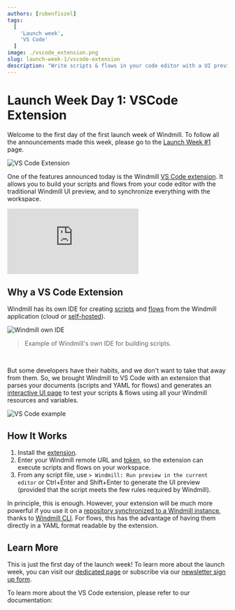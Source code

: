 ```yaml
---
authors: [rubenfiszel]
tags:
  [
    'Launch week',
    'VS Code'
  ]
image: ./vscode_extension.png
slug: launch-week-1/vscode-extension
description: "Write scripts & flows in your code editor with a UI preview."
---
```



# Launch Week Day 1: VSCode Extension

Welcome to the first day of the first launch week of Windmill. To follow all the announcements made this week, please go to the [Launch Week #1](../2023-11-15-launch-week-1/index.mdx) page.

![VS Code Extension](./vscode_extension.png "VS Code Extension")

One of the features announced today is the Windmill [VS Code extension](https://marketplace.visualstudio.com/items?itemName=windmill-labs.windmill). It allows you to build your scripts and flows from your code editor with the traditional Windmill UI preview, and to synchronize everything with the workspace.

<iframe
	style={{ aspectRatio: '16/9' }}
	src="https://www.youtube.com/embed/aSOF6AzyDr8?vq=hd1080"
	title="YouTube video player"
	frameBorder="0"
	allow="accelerometer; autoplay; clipboard-write; encrypted-media; gyroscope; picture-in-picture; web-share"
	allowFullScreen
	className="border-2 rounded-xl object-cover w-full dark:border-gray-800"
></iframe>

## Why a VS Code Extension

Windmill has its own IDE for creating [scripts](/docs/script_editor) and [flows](/docs/flows/flow_editor) from the Windmill application (cloud or [self-hosted](/docs/advanced/self_host)).

![Windmill own IDE](./script_ide.png "Windmill Own IDE")
> Example of Windmill's own IDE for building scripts.

<br/>

But some developers have their habits, and we don't want to take that away from them. So, we brought Windmill to VS Code with an extension that parses your documents (scripts and YAML for flows) and generates an [interactive UI page](/docs/core_concepts/auto_generated_uis) to test your scripts & flows using all your Windmill resources and variables.

![VS Code example](../../docs/cli_local_dev/1_vscode-extension/main.png)

## How It Works

1. Install the [extension](https://marketplace.visualstudio.com/items?itemName=windmill-labs.windmill).
2. Enter your Windmill remote URL and [token](/docs/core_concepts/webhooks#user-token), so the extension can execute scripts and flows on your workspace.
3. From any script file, use `> Windmill: Run preview in the current editor` or Ctrl+Enter and Shift+Enter to generate the UI preview (provided that the script meets the few rules required by Windmill).

In principle, this is enough. However, your extension will be much more powerful if you use it on a [repository synchronized to a Windmill instance](/docs/advanced/cli/sync), thanks to [Windmill CLI](/docs/advanced/cli). For flows, this has the advantage of having them directly in a YAML format readable by the extension.

<div class="grid grid-cols-2 gap-6 mb-4">
	<DocCard
		title="Command-Line Interface - Sync"
		description="Sync with a Windmill workspace from Windmill CLI."
		href="/docs/advanced/cli"
	/>
</div>

## Learn More

This is just the first day of the launch week! To learn more about the launch week, you can visit our [dedicated page](../2023-11-15-launch-week-1/index.mdx) or subscribe via our [newsletter sign up form](https://cdn.forms-content.sg-form.com/7c42148e-8396-11ee-ba6a-4e3b45e8beb1).

To learn more about the VS Code extension, please refer to our documentation:

<div class="grid grid-cols-2 gap-6 mb-4">
	<DocCard
		title="VS Code Extension"
		description="You can also use VS Code with the extension to run scripts & flows on the remote."
		href="/docs/cli_local_dev/vscode-extension"
	/>
</div>